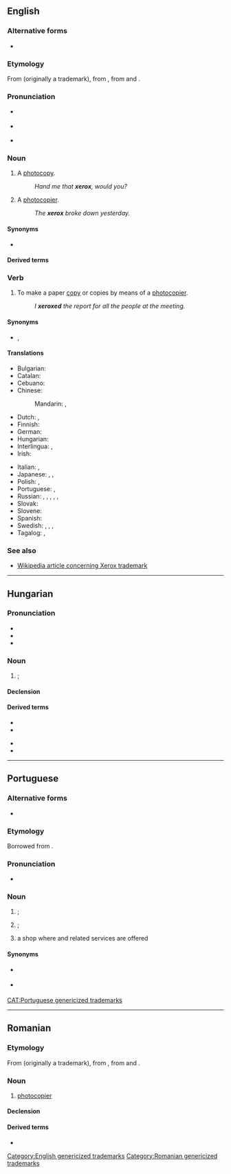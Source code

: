 {{also|Xerox}}
==English==

===Alternative forms===
* {{l|en|Xerox}}

===Etymology===
From {{m|en|Xerox||a photocopier}} (originally a trademark), from {{m|en|xerography}}, from {{etyl|grc|en}} {{m|grc|ξηρός||dry}} and {{m|grc|γραφή||writing}}.

===Pronunciation===
* {{a|UK}} {{IPA|en|/ˈzɛ.ɹɒks/}}
*: {{hyphenation|en|xe|rox}}
* {{a|US}} {{IPA|en|/ˈziː(ə)ɹ.ɑks/}}
* {{audio|en|En-au-xerox.ogg|Audio (AU)}}
*: {{hyphenation|en|xer|ox}}

===Noun===
{{en-noun}}

# {{lb|en|dated|North America|colloquial|informal}} A [[photocopy]].
#: ''Hand me that '''xerox''', would you?''
# {{lb|en|dated|North America|colloquial|informal}} A [[photocopier]].
#: ''The '''xerox''' broke down yesterday.''

====Synonyms====
* {{l|en|photocopy}}

====Derived terms====
{{col3|en|xerocracy|xerox copy|xeroxable|xeroxer|xeroxlore}}

===Verb===
{{en-verb}}

# {{lb|en|dated|North America|Philippines|colloquial|informal}} To make a paper [[copy]] or copies by means of a [[photocopier]].
#: ''I '''xeroxed''' the report for all the people at the meeting.''

====Synonyms====
* {{sense|make a paper copy}} {{l|en|copy}}, {{l|en|photocopy}}

====Translations====
{{trans-top|to make photocopies}}
* Bulgarian: {{t+|bg|копи́рам|impf|pf}}
* Catalan: {{t+|ca|fotocopiar}}
* Cebuano: {{t|ceb|seroks}}
* Chinese:
*: Mandarin: {{t+|cmn|複印|sc=Hani}}, {{t+|cmn|复印|tr=fùyìn|sc=Hani}}
* Dutch: {{t+|nl|fotokopiëren}}, {{t+|nl|kopiëren}}
* Finnish: {{t+|fi|kopioida}}
* German: {{t+|de|fotokopieren}}
* Hungarian: {{t|hu|xeroxozik}}
* Interlingua: {{t|ia|photocopiar}}, {{t|ia|xeroxar}}
* Irish: {{t|ga|fótachóipeáil}}
{{trans-mid}}
* Italian: {{t+|it|fotocopiare}}, {{t|it|xerocopiare}}
* Japanese: {{t+|ja|複写|tr=fukusha suru|alt=複写する}}, {{t+|ja|コピー|tr=kopī suru|alt=コピーする}}, {{t|ja|ゼロックス|tr=zerokkusu suru|alt=ゼロックスする}} {{qualifier|slang}}
* Polish: {{t+|pl|kserować|impf}}, {{t|pl|skserować|pf}}
* Portuguese: {{t+|pt|fotocopiar}}, {{t+|pt|xerocar}}
* Russian: {{t+|ru|ксерокопи́ровать|impf}}, {{t+|ru|отксерокопи́ровать|pf}}, {{t+|ru|фотокопи́ровать|impf}}, {{t|ru|отфотокопи́ровать|pf}}, {{t+|ru|ксе́рить|impf}}, {{t+|ru|отксе́рить|pf}}
* Slovak: {{t|sk|xeroxovať}}
* Slovene: {{t|sl|fotokopirati}}
* Spanish: {{t+|es|fotocopiar}}
* Swedish: {{t+|sv|ranka}}, {{t+|sv|kopiera}}, {{t|sv|fotokopiera}}, {{t|sv|stencilera}}
* Tagalog: {{t+|tl|seroks}}, {{t|tl|iseroks}}
{{trans-bottom}}

===See also===
* [[w:Xerox#Trademark|Wikipedia article concerning Xerox trademark]]

[[Category:English genericized trademarks]]

----

==Hungarian==

===Pronunciation===
* {{hu-IPA}}
* {{hyphenation|hu|xe|rox}}
* {{rhymes|hu|oks}}

===Noun===
{{hu-noun|ok}}

# {{l|en|photocopy}}; {{l|en|xerox}} {{gloss|copy of a document made using a photocopier}}

====Declension====
{{hu-infl-nom|xeroxo|o|v=sz}}{{hu-pos-otok|xerox||ai}}

====Derived terms====
{{der-top}}
* {{l|hu|xeroxgép}}
* {{l|hu|xeroxmásolat}}
{{der-mid}}
* {{l|hu|xeroxol}}
* {{l|hu|xeroxozik}}
{{der-bottom}}

----

==Portuguese==

===Alternative forms===
* {{l|pt|xérox}}

===Etymology===
Borrowed from {{bor|pt|en|Xerox}}.

===Pronunciation===
* {{a|Brazil}} {{IPA|pt|/ˈʃe.ɾɔks/|/ʃe.ˈɾɔks/}}

===Noun===
{{pt-noun|m|xerox|pl2=xeroxes}}

# {{l|en|photocopy}}; {{l|en|xerox}} {{gloss|copy of a document made using a photocopier}}
# {{l|en|photocopier}}; {{l|en|copier}} {{gloss|machine which makes copies of paper documents}}
# a shop where {{l|en|photocopying}} and related services are offered

====Synonyms====
* {{sense|photocopy}} {{l|pt|fotocópia}}
* {{sense|photocopier}} {{l|pt|fotocopiadora}}

[[CAT:Portuguese genericized trademarks]]

{{cln|pt|terms with varying stress}}

----
==Romanian==

===Etymology===
From {{bor|ro|en|Xerox||a photocopier}} (originally a trademark), from {{m|en|xerography}}, from {{der|ro|grc|ξηρός||dry}} and {{m|grc|γραφή||writing}}.

===Noun===
{{ro-noun|n|xeroxuri}}

# [[photocopier]]
#: {{syn|ro|copiator}}

====Declension====
{{ro-noun-n}}

====Derived terms====
* {{l|ro|xeroxa}}

[[Category:Romanian genericized trademarks]]